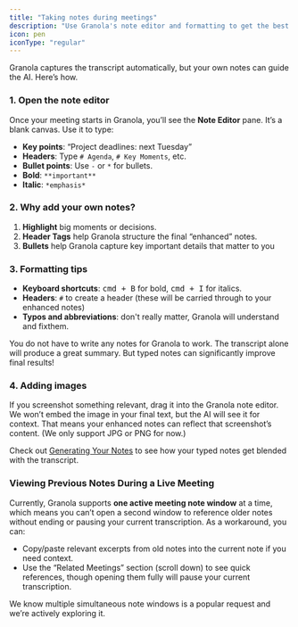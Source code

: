 ```yaml
---
title: "Taking notes during meetings"
description: "Use Granola's note editor and formatting to get the best final notes"
icon: pen
iconType: "regular"
---
```


Granola captures the transcript automatically, but your own notes can guide the AI. Here’s how.

### 1. Open the note editor

Once your meeting starts in Granola, you’ll see the **Note Editor** pane. It’s a blank canvas. Use it to type:

- **Key points**: “Project deadlines: next Tuesday”
- **Headers**: Type `# Agenda`, `# Key Moments`, etc.
- **Bullet points**: Use `-` or `*` for bullets.
- **Bold**: `**important**`
- **Italic**: `*emphasis*`

### 2. Why add your own notes?

1. **Highlight** big moments or decisions.
2. **Header Tags** help Granola structure the final “enhanced” notes.
3. **Bullets** help Granola capture key important details that matter to you

### 3. Formatting tips

- **Keyboard shortcuts**: <kbd>cmd + B</kbd> for bold, <kbd>cmd + I</kbd> for italics.  
- **Headers**: `#` to create a header (these will be carried through to your enhanced notes)
- **Typos and abbreviations**: don't really matter, Granola will understand and fixthem.

<Info>
  You do not have to write any notes for Granola to work. The transcript alone 
  will produce a great summary. But typed notes can significantly improve final results!
</Info>

### 4. Adding images

If you screenshot something relevant, drag it into the Granola note editor. We won’t embed the image in your final text, but the AI will see it for context. That means your enhanced notes can reflect that screenshot’s content. (We only support JPG or PNG for now.)

Check out [Generating Your Notes](/docs/101/afteryourmeeting/generating-your-notes) to see how your typed notes get blended with the transcript.

### Viewing Previous Notes During a Live Meeting

Currently, Granola supports **one active meeting note window** at a time, which means you can’t open a second window to reference older notes without ending or pausing your current transcription. As a workaround, you can:

- Copy/paste relevant excerpts from old notes into the current note if you need context.
- Use the “Related Meetings” section (scroll down) to see quick references, though opening them fully will pause your current transcription.

We know multiple simultaneous note windows is a popular request and we’re actively exploring it.
